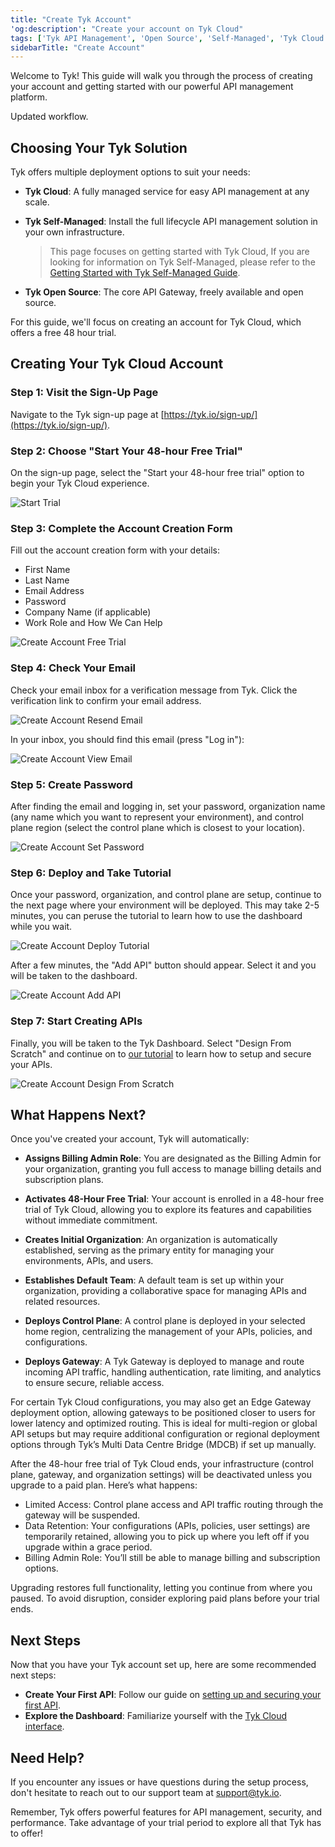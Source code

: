 ```yaml
---
title: "Create Tyk Account"
'og:description': "Create your account on Tyk Cloud"
tags: ['Tyk API Management', 'Open Source', 'Self-Managed', 'Tyk Cloud', 'API Gateway']
sidebarTitle: "Create Account"
---
```


Welcome to Tyk! This guide will walk you through the process of creating your account and getting started with our powerful API management platform.

Updated workflow.

## Choosing Your Tyk Solution

Tyk offers multiple deployment options to suit your needs:

- **Tyk Cloud**: A fully managed service for easy API management at any scale.
- **Tyk Self-Managed**: Install the full lifecycle API management solution in your own infrastructure.

    > This page focuses on getting started with Tyk Cloud, If you are looking for information on Tyk Self-Managed, please refer to the [Getting Started with Tyk Self-Managed Guide](/getting-started/quick-start).

- **Tyk Open Source**: The core API Gateway, freely available and open source.

For this guide, we'll focus on creating an account for Tyk Cloud, which offers a free 48 hour trial.

## Creating Your Tyk Cloud Account

### Step 1: Visit the Sign-Up Page

Navigate to the Tyk sign-up page at [https://tyk.io/sign-up/](https://tyk.io/sign-up/).

### Step 2: Choose "Start Your 48-hour Free Trial"

On the sign-up page, select the "Start your 48-hour free trial" option to begin your Tyk Cloud experience.

<img src="/img/getting-started/create-account-start-trial.png" alt="Start Trial" />


### Step 3: Complete the Account Creation Form

Fill out the account creation form with your details:

- First Name
- Last Name
- Email Address
- Password
- Company Name (if applicable)
- Work Role and How We Can Help


<img src="/img/getting-started/create-account-free-trial-info.png" alt="Create Account Free Trial" />


### Step 4: Check Your Email
Check your email inbox for a verification message from Tyk. Click the verification link to confirm your email address.

<img src="/img/getting-started/create-account-resend-email.png" alt="Create Account Resend Email" />


In your inbox, you should find this email (press "Log in"):

<img src="/img/getting-started/create-account-view-email.png" alt="Create Account View Email" />



### Step 5: Create Password
After finding the email and logging in, set your password, organization name (any name which you want to represent your environment), and control plane region (select the control plane which is closest to your location).

<img src="/img/getting-started/create-account-set-password.png" alt="Create Account Set Password" />



### Step 6: Deploy and Take Tutorial
Once your password, organization, and control plane are setup, continue to the next page where your environment will be deployed. This may take 2-5 minutes, you can peruse the tutorial to learn how to use the dashboard while you wait.

<img src="/img/getting-started/create-account-deploy-tutorial.png" alt="Create Account Deploy Tutorial" />


After a few minutes, the "Add API" button should appear. Select it and you will be taken to the dashboard.

<img src="/img/getting-started/create-account-add-api.png" alt="Create Account Add API" />


### Step 7: Start Creating APIs
Finally, you will be taken to the Tyk Dashboard. Select "Design From Scratch" and continue on to [our tutorial](/getting-started/configure-first-api) to learn how to setup and secure your APIs.

<img src="/img/getting-started/create-account-design-from-scratch.png" alt="Create Account Design From Scratch" />

## What Happens Next?

Once you've created your account, Tyk will automatically:

- **Assigns Billing Admin Role**: You are designated as the Billing Admin for your organization, granting you full access to manage billing details and subscription plans.

- **Activates 48-Hour Free Trial**: Your account is enrolled in a 48-hour free trial of Tyk Cloud, allowing you to explore its features and capabilities without immediate commitment.

- **Creates Initial Organization**: An organization is automatically established, serving as the primary entity for managing your environments, APIs, and users.

- **Establishes Default Team**: A default team is set up within your organization, providing a collaborative space for managing APIs and related resources.

- **Deploys Control Plane**: A control plane is deployed in your selected home region, centralizing the management of your APIs, policies, and configurations.

- **Deploys Gateway**: A Tyk Gateway is deployed to manage and route incoming API traffic, handling authentication, rate limiting, and analytics to ensure secure, reliable access.

For certain Tyk Cloud configurations, you may also get an Edge Gateway deployment option, allowing gateways to be positioned closer to users for lower latency and optimized routing. This is ideal for multi-region or global API setups but may require additional configuration or regional deployment options through Tyk’s Multi Data Centre Bridge (MDCB) if set up manually.




<Note>
After the 48-hour free trial of Tyk Cloud ends, your infrastructure (control plane, gateway, and organization settings) will be deactivated unless you upgrade to a paid plan. Here’s what happens:

- Limited Access: Control plane access and API traffic routing through the gateway will be suspended.
- Data Retention: Your configurations (APIs, policies, user settings) are temporarily retained, allowing you to pick up where you left off if you upgrade within a grace period.
- Billing Admin Role: You’ll still be able to manage billing and subscription options.

Upgrading restores full functionality, letting you continue from where you paused. To avoid disruption, consider exploring paid plans before your trial ends.
</Note>


## Next Steps

Now that you have your Tyk account set up, here are some recommended next steps:

- **Create Your First API**: Follow our guide on [setting up and securing your first API](/getting-started/configure-first-api).
- **Explore the Dashboard**: Familiarize yourself with the [Tyk Cloud interface](/tyk-dashboard).

## Need Help?

If you encounter any issues or have questions during the setup process, don't hesitate to reach out to our support team at support@tyk.io.

Remember, Tyk offers powerful features for API management, security, and performance. Take advantage of your trial period to explore all that Tyk has to offer!
